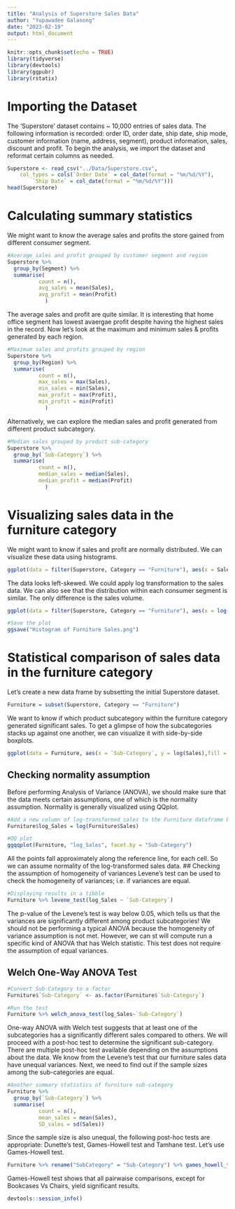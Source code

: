 ```yaml
---
title: "Analysis of Superstore Sales Data"
author: "Yupawadee Galasong"
date: "2023-02-19"
output: html_document
---
```


```r
knitr::opts_chunk$set(echo = TRUE)
library(tidyverse)
library(devtools)
library(ggpubr)
library(rstatix)
```

# Importing the Dataset

The 'Superstore' dataset contains \~ 10,000 entries of sales data. The following information is recorded: order ID, order date, ship date, ship mode, customer information (name, address, segment), product information, sales, discount and profit. To begin the analysis, we import the dataset and reformat certain columns as needed.

```r
Superstore <- read_csv("../Data/Superstore.csv", 
    col_types = cols(`Order Date` = col_date(format = "%m/%d/%Y"), 
        `Ship Date` = col_date(format = "%m/%d/%Y")))
head(Superstore)
```

# Calculating summary statistics

We might want to know the average sales and profits the store gained from different consumer segment.

```r
#Average sales and profit grouped by customer segment and region
Superstore %>%
  group_by(Segment) %>%
  summarise(
          count = n(),
          avg_sales = mean(Sales),
          avg_profit = mean(Profit)
            )
```

The average sales and profit are quite similar. It is interesting that home office segment has lowest avaergae profit despite having the highest sales in the record. Now let's look at the maximum and minimum sales & profits generated by each region.

```r
#Maximum sales and profits grouped by region
Superstore %>%
  group_by(Region) %>%
  summarise(
          count = n(),
          max_sales = max(Sales),
          min_sales = min(Sales),
          max_profit = max(Profit),
          min_profit = min(Profit)
            )
```

Alternatively, we can explore the median sales and profit generated from different product subcategory.

```r
#Median sales grouped by product sub-category
Superstore %>%
  group_by(`Sub-Category`) %>%
  summarise(
          count = n(),
          median_sales = median(Sales),
          median_profit = median(Profit)
            )

```

# Visualizing sales data in the furniture category

We might want to know if sales and profit are normally distributed. We can visualize these data using histograms.

```r
ggplot(data = filter(Superstore, Category == "Furniture"), aes(x = Sales, fill = Segment)) + geom_histogram(binwidth = 200) + scale_fill_brewer(palette = "Pastel1") + labs(title = "Distribution of Sales in the Furniture Category")
```

The data looks left-skewed. We could apply log transformation to the sales data. We can also see that the distribution within each consumer segment is similar. The only difference is the sales volume.

```r
ggplot(data = filter(Superstore, Category == "Furniture"), aes(x = log(Sales), fill = Segment)) + geom_histogram(binwidth = 1) + scale_fill_brewer(palette = "Pastel1") + labs(title = "Distribution of Sales in the Furniture Category")

#Save the plot
ggsave("Histogram of Furniture Sales.png")
```

# Statistical comparison of sales data in the furniture category

Let's create a new data frame by subsetting the initial Superstore dataset.

```r
Furniture = subset(Superstore, Category == "Furniture")
```
We want to know if which product subcategory within the furniture category generated significant sales. To get a glimpse of how the subcategories stacks up against one another, we can visualize it with side-by-side boxplots. 
```r
ggplot(data = Furniture, aes(x = `Sub-Category`, y = log(Sales),fill = `Sub-Category`))+ geom_boxplot()+labs(title = "Furniture Sales by Subcategories ")+scale_fill_brewer(palette = "Pastel2")
```
## Checking normality assumption
Before performing Analysis of Variance (ANOVA), we should make sure that the data meets certain assumptions, one of which is the normality assumption. Normality is generally visualized using QQplot. 
```r
#Add a new column of log-transformed sales to the Furniture dataframe because ggqqplot cannot accept log(Sales) as input.
Furniture$log_Sales = log(Furniture$Sales)

#QQ plot
ggqqplot(Furniture, "log_Sales", facet.by = "Sub-Category")
```
All the points fall approximately along the reference line, for each cell. So we can assume normality of the log-transformed sales data.
##  Checking the assumption of homogeneity of variances 
Levene's test can be used to check the homogeneity of variances; i.e. if variances are equal.
```r
#Displaying results in a tibble
Furniture %>% levene_test(log_Sales ~ `Sub-Category`)

```
The p-value of the Levene's test is way below 0.05, which tells us that the variances are significantly different among product subcategories! 
We should not be performing a typical ANOVA because the homogeneity of variance assumption is not met. However, we can st will compute run a specific kind of ANOVA that has Welch statistic. This test does not require the assumption of equal variances.

## Welch One-Way ANOVA Test
```r
#Convert Sub-Category to a factor
Furniture$`Sub-Category` <- as.factor(Furniture$`Sub-Category`)

#Run the test
Furniture %>% welch_anova_test(log_Sales~`Sub-Category`)
```
One-way ANOVA with Welch test suggests that at least one of the subcategories has a significantly different sales compared to others. We will proceed with a post-hoc test to determine the significant sub-category. There are multiple post-hoc test available depending on the assumptions about the data. We know from the Levene's test that our furniture sales data have unequal variances. Next, we need to find out if the sample sizes among the sub-categories are equal.
```r
#Another summary statistics of furniture sub-category
Furniture %>%
  group_by(`Sub-Category`) %>%
  summarise(
          count = n(),
          mean_sales = mean(Sales),
          SD_sales = sd(Sales))
```
Since the sample size is also unequal, the following post-hoc tests are appropriate: Dunette's test, Games-Howell test and Tamhane test. 
Let's use Games-Howell test.
```r

Furniture %>% rename("SubCategory" = "Sub-Category") %>% games_howell_test(log_Sales~SubCategory)

```
Games-Howell test shows that all pairwaise comparisons, except for Bookcases Vs Chairs, yield significant results.

```r
devtools::session_info()
```
